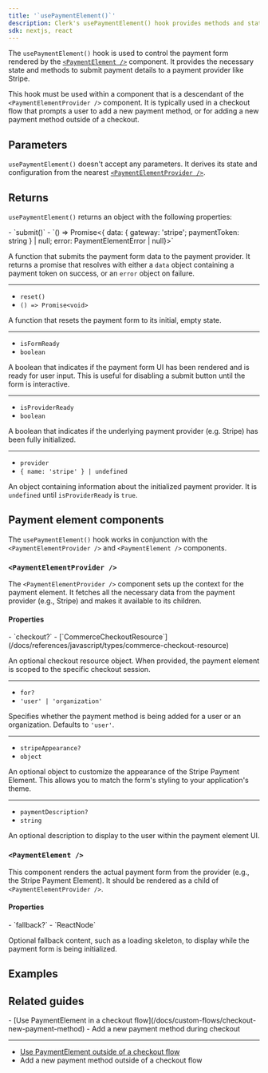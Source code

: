 ```yaml
---
title: '`usePaymentElement()`'
description: Clerk's usePaymentElement() hook provides methods and state for interacting with a payment form.
sdk: nextjs, react
---
```


<Include src="_partials/billing/api-experimental" />

The `usePaymentElement()` hook is used to control the payment form rendered by the [`<PaymentElement />`](#payment-element) component. It provides the necessary state and methods to submit payment details to a payment provider like Stripe.

This hook must be used within a component that is a descendant of the `<PaymentElementProvider />` component. It is typically used in a checkout flow that prompts a user to add a new payment method, or for adding a new payment method outside of a checkout.

## Parameters

`usePaymentElement()` doesn't accept any parameters. It derives its state and configuration from the nearest [`<PaymentElementProvider />`](#payment-element-provider).

## Returns

`usePaymentElement()` returns an object with the following properties:

<Properties>
  - `submit()`
  - `() => Promise<{ data: { gateway: 'stripe'; paymentToken: string } | null; error: PaymentElementError | null}>`

  A function that submits the payment form data to the payment provider. It returns a promise that resolves with either a `data` object containing a payment token on success, or an `error` object on failure.

  ---

  - `reset()`
  - `() => Promise<void>`

  A function that resets the payment form to its initial, empty state.

  ---

  - `isFormReady`
  - `boolean`

  A boolean that indicates if the payment form UI has been rendered and is ready for user input. This is useful for disabling a submit button until the form is interactive.

  ---

  - `isProviderReady`
  - `boolean`

  A boolean that indicates if the underlying payment provider (e.g. Stripe) has been fully initialized.

  ---

  - `provider`
  - `{ name: 'stripe' } | undefined`

  An object containing information about the initialized payment provider. It is `undefined` until `isProviderReady` is `true`.
</Properties>

## Payment element components

The `usePaymentElement()` hook works in conjunction with the `<PaymentElementProvider />` and `<PaymentElement />` components.

### `<PaymentElementProvider />`

The `<PaymentElementProvider />` component sets up the context for the payment element. It fetches all the necessary data from the payment provider (e.g., Stripe) and makes it available to its children.

#### Properties

<Properties>
  - `checkout?`
  - [`CommerceCheckoutResource`](/docs/references/javascript/types/commerce-checkout-resource)

  An optional checkout resource object. When provided, the payment element is scoped to the specific checkout session.

  ---

  - `for?`
  - `'user' | 'organization'`

  Specifies whether the payment method is being added for a user or an organization. Defaults to `'user'`.

  ---

  - `stripeAppearance?`
  - `object`

  An optional object to customize the appearance of the Stripe Payment Element. This allows you to match the form's styling to your application's theme.

  ---

  - `paymentDescription?`
  - `string`

  An optional description to display to the user within the payment element UI.
</Properties>

### `<PaymentElement />`

This component renders the actual payment form from the provider (e.g., the Stripe Payment Element). It should be rendered as a child of `<PaymentElementProvider />`.

#### Properties

<Properties>
  - `fallback?`
  - `ReactNode`

  Optional fallback content, such as a loading skeleton, to display while the payment form is being initialized.
</Properties>

## Examples

<Include src="_partials/billing/add-new-payment-method" />

## Related guides

<Cards>
  - [Use PaymentElement in a checkout flow](/docs/custom-flows/checkout-new-payment-method)
  - Add a new payment method during checkout

  ---

  - [Use PaymentElement outside of a checkout flow](/docs/custom-flows/add-new-payment-method)
  - Add a new payment method outside of a checkout flow
</Cards>
